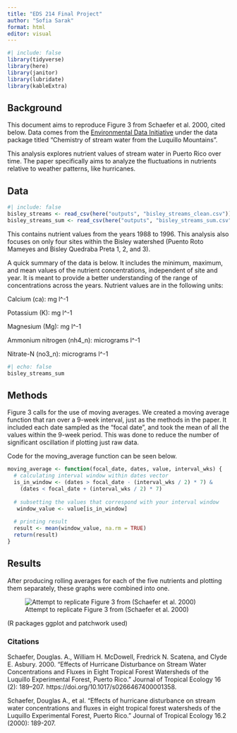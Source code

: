 ```yaml
---
title: "EDS 214 Final Project"
author: "Sofia Sarak"
format: html
editor: visual
---
```


```r
#| include: false
library(tidyverse)
library(here)
library(janitor)
library(lubridate)
library(kableExtra)
```

## Background

This document aims to reproduce Figure 3 from Schaefer et al. 2000, cited below. Data comes from the [Environmental Data Initiative](https://portal.edirepository.org/nis/mapbrowse?packageid=knb-lter-luq.20.4923064) under the data package titled "Chemistry of stream water from the Luquillo Mountains".

This analysis explores nutrient values of stream water in Puerto Rico over time. The paper specifically aims to analyze the fluctuations in nutrients relative to weather patterns, like hurricanes.

## Data

```r
#| include: false
bisley_streams <- read_csv(here("outputs", "bisley_streams_clean.csv"))
bisley_streams_sum <- read_csv(here("outputs", "bisley_streams_sum.csv"))
```

This contains nutrient values from the years 1988 to 1996. This analysis also focuses on only four sites within the Bisley watershed (Puento Roto Mameyes and Bisley Quedraba Preta 1, 2, and 3).

A quick summary of the data is below. It includes the minimum, maximum, and mean values of the nutrient concentrations, independent of site and year. It is meant to provide a better understanding of the range of concentrations across the years. Nutrient values are in the following units:

Calcium (ca): mg l\^-1

Potassium (K): mg l\^-1

Magnesium (Mg): mg l\^-1

Ammonium nitrogen (nh4_n): micrograms l\^-1

Nitrate-N (no3_n): micrograms l\^-1

```r
#| echo: false
bisley_streams_sum 
```

## Methods

Figure 3 calls for the use of moving averages. We created a moving average function that ran over a 9-week interval, just as the methods in the paper. It included each date sampled as the "focal date", and took the mean of all the values within the 9-week period. This was done to reduce the number of significant oscillation if plotting just raw data.

Code for the moving_average function can be seen below.

```r
moving_average <- function(focal_date, dates, value, interval_wks) {
  # calculating interval window within dates vector
  is_in_window <- (dates > focal_date - (interval_wks / 2) * 7) &
    (dates < focal_date + (interval_wks / 2) * 7)
  
  # subsetting the values that correspond with your interval window
   window_value <- value[is_in_window]
   
  # printing result
  result <- mean(window_value, na.rm = TRUE)
  return(result)
}
```

## Results

After producing rolling averages for each of the five nutrients and plotting them separately, these graphs were combined into one.

![Attempt to replicate Figure 3 from (Schaefer et al. 2000)](images/final-03.png)

(R packages ggplot and patchwork used)

### Citations

Schaefer, Douglas. A., William H. McDowell, Fredrick N. Scatena, and Clyde E. Asbury. 2000. “Effects of Hurricane Disturbance on Stream Water Concentrations and Fluxes in Eight Tropical Forest Watersheds of the Luquillo Experimental Forest, Puerto Rico.” Journal of Tropical Ecology 16 (2): 189–207. https://doi.org/10.1017/s0266467400001358.

Schaefer, Douglas A., et al. "Effects of hurricane disturbance on stream water concentrations and fluxes in eight tropical forest watersheds of the Luquillo Experimental Forest, Puerto Rico." Journal of Tropical Ecology 16.2 (2000): 189-207.
